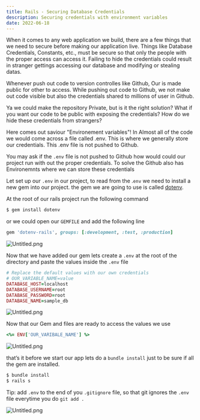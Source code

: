 ```yaml
---
title: Rails - Securing Database Credentials
description: Securing credentials with environment variables
date: 2022-06-18
---
```


When it comes to any web application we build, there are a few things that we need to secure before making our application live. Things like Database Credentials, Constants, etc., must be secure so that only the people with the proper access can access it. Failing to hide the credentials could result in stranger gettings accessing our database and modifying or stealing datas.


Whenever push out code to version controlles like Github, Our is made public for other to access. While pushing out code to Github, we not make out code visible but also the credentials shared to millions of user in Github.


Ya we could make the repository Private, but is it the right solution? What if you want our code to be public with exposing the credentials? How do we hide these credentials from strangers?


Here comes out saviour "Environement variables"!  In Almost all of the code we would come across a file called .env. This is where we generally store our credentials. This .env file is not pushed to Github.


You may ask if the `.env` file is not pushed to Github how would could our project run with out the proper credentials. To solve the Github also has Environemnts where we can store these credentials


Let set up our `.env` in our project, to read from the .`env` we need to install a new gem into our project.  the gem we are going to use is called [dotenv](https://github.com/bkeepers/dotenv).


At the root of our rails project run the following command


```ruby
$ gem install dotenv
```


or we could open our `GEMFILE` and add the following line


```ruby
gem 'dotenv-rails', groups: [:development, :test, :production]
```


![Untitled.png](/images/708b42e8-ec13-4dd7-a7dc-20464e74957b.png)


Now that we have added our gem lets create a `.env` at the root of the directory and paste the values inside the `.env` file


```ruby
# Replace the default values with our own credentials
# OUR_VARIABLE_NAME=value
DATABASE_HOST=localhost
DATABASE_USERNAME=root
DATABASE_PASSWORD=root
DATABASE_NAME=sample_db
```


![Untitled.png](/images/797c6572-1fb9-4674-886a-3d696e969914.png)


Now that our Gem and files are ready to access the values we use


```ruby
<%= ENV['OUR_VARIBALE_NAME'] %>
```


![Untitled.png](/images/8257d11e-5cf2-4042-a5de-781feac6d572.png)


that’s it before we start our app lets do a `bundle install` just to be sure if all the gem are installed.


```ruby
$ bundle install
$ rails s
```


Tip: add `.env` to the end of you `.gitignore` file, so that git ignores the `.env` file everytime you do `git add .` 


![Untitled.png](/images/b40d8e6a-3b0a-47f5-84af-baaea027cbb0.png)

